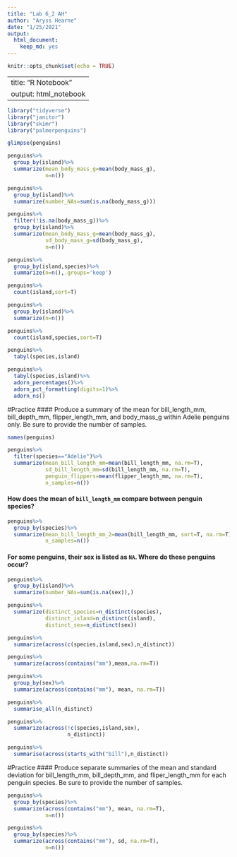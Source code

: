 ```yaml
---
title: "Lab 6_2 AH"
author: "Aryss Hearne"
date: "1/25/2021"
output: 
  html_document: 
    keep_md: yes
---
```


```r
knitr::opts_chunk$set(echo = TRUE)
```

---
title: "R Notebook"
output: html_notebook
---

```r
library("tidyverse")
library("janitor")
library("skimr")
library("palmerpenguins")
```

```r
glimpse(penguins)
```

```r
penguins%>%
  group_by(island)%>%
  summarize(mean_body_mass_g=mean(body_mass_g),
            n=n())
```

```r
penguins%>%
  group_by(island)%>%
  summarize(number_NAs=sum(is.na(body_mass_g)))
```

```r
penguins%>%
  filter(!is.na(body_mass_g))%>%
  group_by(island)%>%
  summarize(mean_body_mass_g=mean(body_mass_g),
            sd_body_mass_g=sd(body_mass_g),
            n=n())
```

```r
penguins%>%
  group_by(island,species)%>%
  summarize(n=n(),.groups='keep')
```

```r
penguins%>%
  count(island,sort=T)
```

```r
penguins%>%
  group_by(island)%>%
  summarize(n=n())
```

```r
penguins%>%
  count(island,species,sort=T)
```

```r
penguins%>%
  tabyl(species,island)
```
```r
penguins%>%
  tabyl(species,island)%>%
  adorn_percentages()%>%
  adorn_pct_formatting(digits=1)%>%
  adorn_ns()
```

#Practice
#### Produce a summary of the mean for bill_length_mm, bill_depth_mm, flipper_length_mm, and body_mass_g within Adelie penguins only. Be sure to provide the number of samples.
```r
names(penguins)
```

```r
penguins%>%
  filter(species=="Adelie")%>%
  summarize(mean_bill_length_mm=mean(bill_length_mm, na.rm=T),
            sd_bill_length_mm=sd(bill_length_mm, na.rm=T),
            penguin_flippers=mean(flipper_length_mm, na.rm=T),
            n_samples=n())
```

#### How does the mean of `bill_length_mm` compare between penguin species? 

```r
penguins%>%
  group_by(species)%>%
  summarize(mean_bill_length_mm_2=mean(bill_length_mm, sort=T, na.rm=T),
            n_samples=n())
```

#### For some penguins, their sex is listed as `NA`. Where do these penguins occur?

```r
penguins%>%
  group_by(island)%>%
  summarize(number_NAs=sum(is.na(sex)),)
```

```r
penguins%>%
  summarize(distinct_species=n_distinct(species),
            distinct_island=n_distinct(island),
            distinct_sex=n_distinct(sex))
```
```r
penguins%>%
  summarize(across(c(species,island,sex),n_distinct))
```

```r
penguins%>%
  summarize(across(contains("mm"),mean,na.rm=T))
```

```r
penguins%>%
  group_by(sex)%>%
  summarize(across(contains("mm"), mean, na.rm=T))
```
```r
penguins%>%
  summarise_all(n_distinct)
```

```r
penguins%>%
  summarize(across(!c(species,island,sex),
                   n_distinct))
```
```r
penguins%>%
  summarise(across(starts_with("bill"),n_distinct))
```

#Practice
#### Produce separate summaries of the mean and standard deviation for bill_length_mm, bill_depth_mm, and fliper_length_mm for each penguin species. Be sure to provide the number of samples. 

```r
penguins%>%
  group_by(species)%>%
  summarize(across(contains("mm"), mean, na.rm=T),
            n=n())
```

```r
penguins%>%
  group_by(species)%>%
  summarize(across(contains("mm"), sd, na.rm=T),
            n=n())
```

